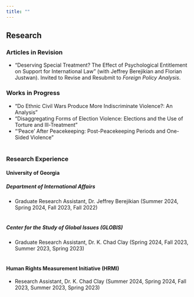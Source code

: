 ```yaml
---
title: ""
---
```


## Research

### Articles in Revision

-   "Deserving Special Treatment? The Effect of Psychological Entitlement on Support for International Law" (with Jeffrey Berejikian and Florian Justwan). Invited to Revise and Resubmit to *Foreign Policy Analysis*.

### Works in Progress

-   "Do Ethnic Civil Wars Produce More Indiscriminate Violence?: An Analysis"
-   "Disaggregating Forms of Election Violence: Elections and the Use of Torture and Ill-Treatment"
-   "'Peace' After Peacekeeping: Post-Peacekeeping Periods and One-Sided Violence”
<br>
<br>

### Research Experience

#### University of Georgia

##### *Department of International Affairs*

-   Graduate Research Assistant, Dr. Jeffrey Berejikian (Summer 2024, Spring 2024, Fall 2023, Fall 2022)
<br>
<br>

##### *Center for the Study of Global Issues (GLOBIS)*

-   Graduate Research Assistant, Dr. K. Chad Clay (Spring 2024, Fall 2023, Summer 2023, Spring 2023)
<br>
<br>

#### Human Rights Measurement Initiative (HRMI)

-   Research Assistant, Dr. K. Chad Clay (Summer 2024, Spring 2024, Fall 2023, Summer 2023, Spring 2023)
